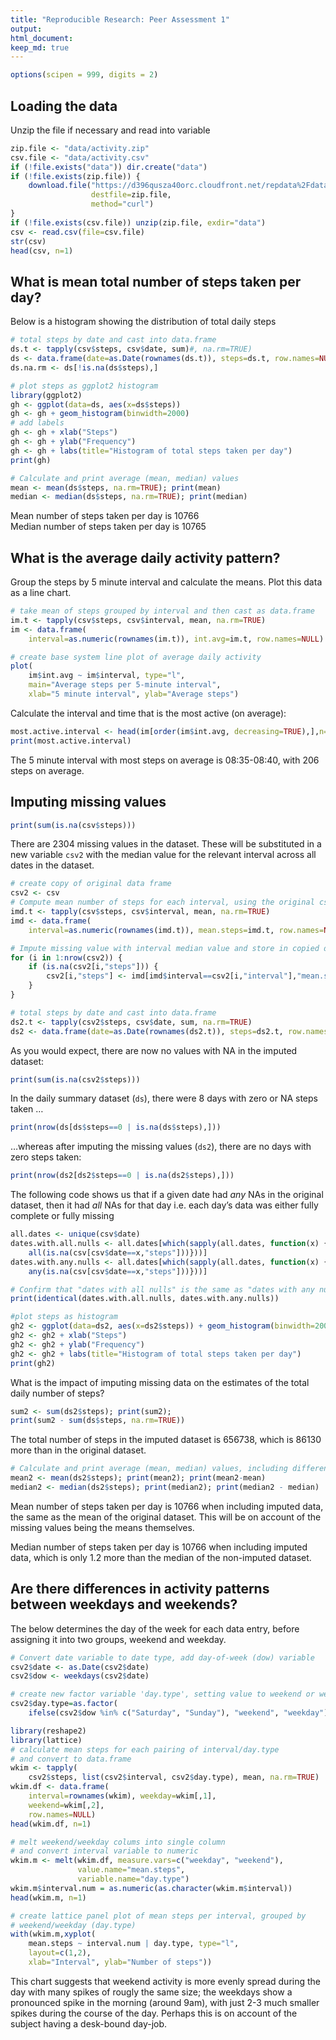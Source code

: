 ```yaml
---
title: "Reproducible Research: Peer Assessment 1"
output: 
html_document:
keep_md: true
---
```

```r
options(scipen = 999, digits = 2)
```
## Loading the data
Unzip the file if necessary and read into variable
```r
zip.file <- "data/activity.zip"
csv.file <- "data/activity.csv"
if (!file.exists("data")) dir.create("data")
if (!file.exists(zip.file)) {
    download.file("https://d396qusza40orc.cloudfront.net/repdata%2Fdata%2Factivity.zip",
                  destfile=zip.file,
                  method="curl")
}
if (!file.exists(csv.file)) unzip(zip.file, exdir="data")
csv <- read.csv(file=csv.file)
str(csv)
head(csv, n=1)
```

## What is mean total number of steps taken per day?
Below is a histogram showing the distribution of total daily steps
```r
# total steps by date and cast into data.frame
ds.t <- tapply(csv$steps, csv$date, sum)#, na.rm=TRUE)
ds <- data.frame(date=as.Date(rownames(ds.t)), steps=ds.t, row.names=NULL)
ds.na.rm <- ds[!is.na(ds$steps),]

# plot steps as ggplot2 histogram
library(ggplot2)
gh <- ggplot(data=ds, aes(x=ds$steps))
gh <- gh + geom_histogram(binwidth=2000)
# add labels
gh <- gh + xlab("Steps")
gh <- gh + ylab("Frequency")
gh <- gh + labs(title="Histogram of total steps taken per day")
print(gh)
```
``` r
# Calculate and print average (mean, median) values
mean <- mean(ds$steps, na.rm=TRUE); print(mean)
median <- median(ds$steps, na.rm=TRUE); print(median)
```
Mean number of steps taken per day is 10766  
Median number of steps taken per day is 10765

## What is the average daily activity pattern?
Group the steps by 5 minute interval and calculate the means. Plot this data as a line chart.
``` r
# take mean of steps grouped by interval and then cast as data.frame
im.t <- tapply(csv$steps, csv$interval, mean, na.rm=TRUE)
im <- data.frame(
    interval=as.numeric(rownames(im.t)), int.avg=im.t, row.names=NULL)

# create base system line plot of average daily activity
plot(
    im$int.avg ~ im$interval, type="l",
    main="Average steps per 5-minute interval",
    xlab="5 minute interval", ylab="Average steps")
```

Calculate the interval and time that is the most active (on average):
``` r
most.active.interval <- head(im[order(im$int.avg, decreasing=TRUE),],n=1)
print(most.active.interval)
```
The 5 minute interval with most steps on average is 08:35-08:40, with 206 steps on average.

## Imputing missing values

```r
print(sum(is.na(csv$steps)))
```
There are 2304 missing values in the dataset. These will be substituted in a new variable `csv2` with the median value for the relevant interval across all dates in the dataset.

```r
# create copy of original data frame
csv2 <- csv
# Compute mean number of steps for each interval, using the original csv
imd.t <- tapply(csv$steps, csv$interval, mean, na.rm=TRUE)
imd <- data.frame(
    interval=as.numeric(rownames(imd.t)), mean.steps=imd.t, row.names=NULL)

# Impute missing value with interval median value and store in copied data.frame
for (i in 1:nrow(csv2)) {
    if (is.na(csv2[i,"steps"])) {
        csv2[i,"steps"] <- imd[imd$interval==csv2[i,"interval"],"mean.steps"]
    }
}

# total steps by date and cast into data.frame
ds2.t <- tapply(csv2$steps, csv$date, sum, na.rm=TRUE)
ds2 <- data.frame(date=as.Date(rownames(ds2.t)), steps=ds2.t, row.names=NULL)
```

As you would expect, there are now no values with NA in the imputed dataset:
```r
print(sum(is.na(csv2$steps)))
```

In the daily summary dataset (`ds`), there were 8 days with zero or NA steps taken  ...
```r
print(nrow(ds[ds$steps==0 | is.na(ds$steps),]))
```
...whereas after imputing the missing values (`ds2`), there are no days with zero steps taken:
```r
print(nrow(ds2[ds2$steps==0 | is.na(ds2$steps),]))
```

The following code shows us that if a given date had *any* NAs in the original dataset, then it had *all* NAs for that day i.e. each day's data was either fully complete or fully missing

```r
all.dates <- unique(csv$date)
dates.with.all.nulls <- all.dates[which(sapply(all.dates, function(x) {
    all(is.na(csv[csv$date==x,"steps"]))}))]
dates.with.any.nulls <- all.dates[which(sapply(all.dates, function(x) {
    any(is.na(csv[csv$date==x,"steps"]))}))]

# Confirm that "dates with all nulls" is the same as "dates with any nulls"
print(identical(dates.with.all.nulls, dates.with.any.nulls))
```


```r
#plot steps as histogram
gh2 <- ggplot(data=ds2, aes(x=ds2$steps)) + geom_histogram(binwidth=2000)
gh2 <- gh2 + xlab("Steps")
gh2 <- gh2 + ylab("Frequency")
gh2 <- gh2 + labs(title="Histogram of total steps taken per day")
print(gh2)
```

What is the impact of imputing missing data on the estimates of the total daily number of steps?
``` r
sum2 <- sum(ds2$steps); print(sum2);
print(sum2 - sum(ds$steps, na.rm=TRUE))
```
The total number of steps in the imputed dataset is 656738, which is 86130 more than in the original dataset.

``` r
# Calculate and print average (mean, median) values, including difference from the original average values as well as % change
mean2 <- mean(ds2$steps); print(mean2); print(mean2-mean)
median2 <- median(ds2$steps); print(median2); print(median2 - median)

```
Mean number of steps taken per day is 10766 when including imputed data, the same as the mean of the original dataset. This will be on account of the missing values being the means themselves.

Median number of steps taken per day is 10766 when including imputed data, which is only 1.2 more than the median of the non-imputed dataset.


## Are there differences in activity patterns between weekdays and weekends?
The below determines the day of the week for each data entry, before assigning it into two groups, weekend and weekday.
```r
# Convert date variable to date type, add day-of-week (dow) variable
csv2$date <- as.Date(csv2$date)
csv2$dow <- weekdays(csv2$date)

# create new factor variable 'day.type', setting value to weekend or weekday
csv2$day.type=as.factor(
    ifelse(csv2$dow %in% c("Saturday", "Sunday"), "weekend", "weekday"))

library(reshape2)
library(lattice)
# calculate mean steps for each pairing of interval/day.type
# and convert to data.frame
wkim <- tapply(
    csv2$steps, list(csv2$interval, csv2$day.type), mean, na.rm=TRUE)
wkim.df <- data.frame(
    interval=rownames(wkim), weekday=wkim[,1],
    weekend=wkim[,2],
    row.names=NULL)
head(wkim.df, n=1)

# melt weekend/weekday colums into single column
# and convert interval variable to numeric
wkim.m <- melt(wkim.df, measure.vars=c("weekday", "weekend"),
               value.name="mean.steps",
               variable.name="day.type")
wkim.m$interval.num = as.numeric(as.character(wkim.m$interval))
head(wkim.m, n=1)

# create lattice panel plot of mean steps per interval, grouped by
# weekend/weekday (day.type)
with(wkim.m,xyplot(
    mean.steps ~ interval.num | day.type, type="l",
    layout=c(1,2),
    xlab="Interval", ylab="Number of steps"))

```


This chart suggests that weekend activity is more evenly spread during the day with many spikes of rougly the same size; the weekdays show a pronounced spike in the morning (around 9am), with just 2-3 much smaller spikes during the course of the day. Perhaps this is on account of the subject having a desk-bound day-job.